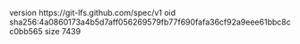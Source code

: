 version https://git-lfs.github.com/spec/v1
oid sha256:4a0860173a4b5d7aff056269579fb77f690fafa36cf92a9eee61bbc8cc0bb565
size 7439
